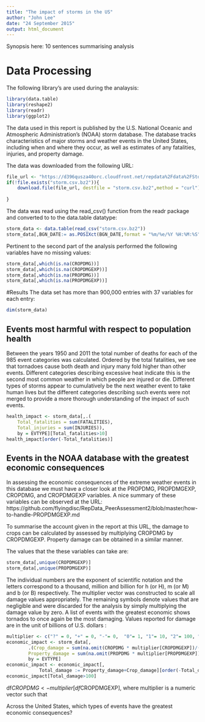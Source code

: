 ```yaml
---
title: "The impact of storms in the US"
author: "John Lee"
date: "24 September 2015"
output: html_document
---
```


Synopsis here: 10 sentences summarising analysis


# Data Processing
The following library's are used during the analaysis:
```r
library(data.table)
library(reshape2)
library(readr)
library(ggplot2)
```

The data used in this report is published by the U.S. National Oceanic and Atmospheric Administration's (NOAA) storm database. The database tracks characteristics of major storms and weather events in the United States, including when and where they occur, as well as estimates of any fatalities, injuries, and property damage.

The data was downloaded from the following URL:
```r
file_url <- "https://d396qusza40orc.cloudfront.net/repdata%2Fdata%2FStormData.csv.bz2"
if(!file.exists("storm.csv.bz2")){
    download.file(file_url, destfile = "storm.csv.bz2",method = "curl")
    
}
```

The data was read using the read_csv() function from the readr package and converted to to the data.table datatype:
```r
storm_data <- data.table(read_csv("storm.csv.bz2"))
storm_data[,BGN_DATE:= as.POSIXct(BGN_DATE,format = "%m/%e/%Y %H:%M:%S")]
```
Pertinent to the second part of the analysis performed the following variables have no missing values:
```r
storm_data[,which(is.na(CROPDMG))]
storm_data[,which(is.na(CROPDMGEXP))]
storm_data[,which(is.na(PROPDMG))]
storm_data[,which(is.na(PROPDMGEXP))]
```
#Results
The data set has more than 900,000 entries with 37 variables for each entry:
```r
dim(storm_data)
```
## Events most harmful with respect to population health
Between the years 1950 and 2011 the total number of deaths for each of the 985 event categories was calculated. Ordered by the total fatalities, we see that tornadoes cause both death and injury many fold higher than other events. Different categories describing excessive heat indicate this is the second most common weather in which people are injured or die. Different types of storms appear to cumulatively be the next weather event to take human lives but the different categories describing such events were not merged to provide a more thorough understanding of the impact of such events.
```r
health_impact <- storm_data[,.(
    Total_fatalities = sum(FATALITIES),
    Total_injuries = sum(INJURIES)),
    by = EVTYPE][Total_fatalities>10]
health_impact[order(-Total_fatalities)]
```

## Events in the NOAA database with the greatest economic consequences
In assessing the economic consequences of the extreme weather events in this database we must have a closer look at the PROPDMG, PROPDMGEXP, CROPDMG, and CROPDMGEXP variables. A nice summary of these variables can be observed at the URL: https://github.com/flyingdisc/RepData_PeerAssessment2/blob/master/how-to-handle-PROPDMGEXP.md

To summarise the account given in the report at this URL, the damage to crops can be calculated by assessed by multiplying CROPDMG by CROPDMGEXP. Property damage can be obtained in a similar manner.

The values that the these variables can take are:
```r
storm_data[,unique(CROPDMGEXP)]
storm_data[,unique(PROPDMGEXP)]
```
The individual numbers are the exponent of scientific notation and the letters correspond to a thousand, million and billion for h (or H), m (or M) and b (or B) respectively. The multiplier vector was constructed to scale all damage values appropriately. The remaining symbols denote values that are negligible and were discarded for the analysis by simply multiplying the damage value by zero. A list of events with the greatest economic shows tornados to once again be the most damaging. Values reported for damage are in the unit of billions of U.S. dollars :

```r
multiplier <- c("?" = 0, "+" = 0, "-"= 0,  "0"= 1, "1"= 10, "2"= 100, "3"= 1000, "4"= 10000, "5"= 100000, "6"= 1000000, "7"= 10000000, "8"= 100000000, "B"= 1000000, "h"= 100, "H"= 100, "K"= 1000, "m"= 1000000, "M"=1000000 )
economic_impact <- storm_data[,
        .(Crop_damage = sum(na.omit(CROPDMG * multiplier[CROPDMGEXP])/(1*10^9)),
        Property_damage = sum(na.omit(PROPDMG * multiplier[PROPDMGEXP]))/(1*10^9)), 
        by = EVTYPE]
economic_impact <- economic_impact[,
            Total_damage := Property_damage+Crop_damage][order(-Total_damage)]
economic_impact[Total_damage>100]
```






df$CROPDMG <- multiplier[df$CROPDMGEXP], where multiplier is a numeric vector such that

Across the United States, which types of events have the greatest economic consequences?
